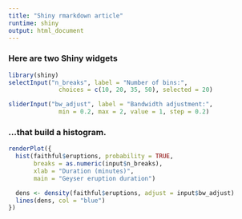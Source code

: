 ```yaml
---
title: "Shiny rmarkdown article"
runtime: shiny
output: html_document
---
```


### Here are two Shiny widgets

```r
library(shiny)
selectInput("n_breaks", label = "Number of bins:",
              choices = c(10, 20, 35, 50), selected = 20)

sliderInput("bw_adjust", label = "Bandwidth adjustment:",
              min = 0.2, max = 2, value = 1, step = 0.2)
```

### ...that build a histogram.

```r
renderPlot({
  hist(faithful$eruptions, probability = TRUE,
       breaks = as.numeric(input$n_breaks),
       xlab = "Duration (minutes)",
       main = "Geyser eruption duration")

  dens <- density(faithful$eruptions, adjust = input$bw_adjust)
  lines(dens, col = "blue")
})
```
